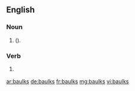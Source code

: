 ==English==

===Noun===
{{head|en|plural}}

# {{context|British|lang=en}} {{plural of|baulk|lang=en|nodot=1}} ({{alternative spelling of|balks|lang=en|nocap=1|nodot=1}}).

===Verb===
{{head|en|verb form}}

# {{context|British|lang=en}} {{en-third-person singular of|baulk}} {{alternative spelling of|balks|lang=en}}

[[ar:baulks]]
[[de:baulks]]
[[fr:baulks]]
[[mg:baulks]]
[[vi:baulks]]